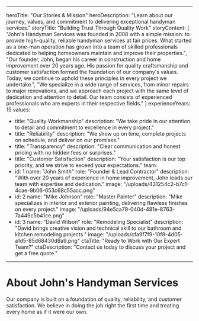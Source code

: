 
---
heroTitle: "Our Stories & Mission"
heroDescription: "Learn about our journey, values, and commitment to delivering exceptional handyman services."
storyTitle: "Building Trust Through Quality Work"
storyContent: [
  "John's Handyman Services was founded in 2008 with a simple mission: to provide high-quality, reliable handyman services at fair prices. What started as a one-man operation has grown into a team of skilled professionals dedicated to helping homeowners maintain and improve their properties.",
  "Our founder, John, began his career in construction and home improvement over 20 years ago. His passion for quality craftsmanship and customer satisfaction formed the foundation of our company's values. Today, we continue to uphold these principles in every project we undertake.",
  "We specialize in a wide range of services, from minor repairs to major renovations, and we approach each project with the same level of dedication and attention to detail. Our team consists of experienced professionals who are experts in their respective fields."
]
experienceYears: 15
values:
  - title: "Quality Workmanship"
    description: "We take pride in our attention to detail and commitment to excellence in every project."
  - title: "Reliability"
    description: "We show up on time, complete projects on schedule, and deliver on our promises."
  - title: "Transparency"
    description: "Clear communication and honest pricing with no hidden fees or surprises."
  - title: "Customer Satisfaction"
    description: "Your satisfaction is our top priority, and we strive to exceed your expectations."
team:
  - id: 1
    name: "John Smith"
    role: "Founder & Lead Contractor"
    description: "With over 20 years of experience in home improvement, John leads our team with expertise and dedication."
    image: "/uploads/431254c2-b7c1-4cae-9b06-653c68c55acc.png"
  - id: 2
    name: "Mike Johnson"
    role: "Master Painter"
    description: "Mike specializes in interior and exterior painting, delivering flawless finishes on every project."
    image: "/uploads/94e5ca79-040d-481e-8763-7a449c5b41ce.png"
  - id: 3
    name: "David Wilson"
    role: "Remodeling Specialist"
    description: "David brings creative vision and technical skill to our bathroom and kitchen remodeling projects."
    image: "/uploads/cfa9f7f9-10f8-4d05-a1d5-85d68430d8a9.png"
ctaTitle: "Ready to Work with Our Expert Team?"
ctaDescription: "Contact us today to discuss your project and get a free quote."
---

# About John's Handyman Services

Our company is built on a foundation of quality, reliability, and customer satisfaction. 
We believe in doing the job right the first time and treating every home as if it were our own.
